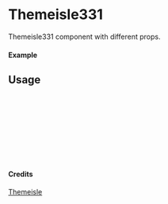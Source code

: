 
<Meta of={Themeisle331} title="Themeisle/Themeisle331" />

# Themeisle331

Themeisle331 component with different props.

#### Example

<Canvas of={Themeisle331.Primary} />

## Usage

```ts
import { Themeisle331 } from "yadl-ui";

const Example = () => {
  return (
      <Themeisle331 />
  );
};

export default Example;
```

#### Credits
[Themeisle](https://themeisle.com/illustrations/)
